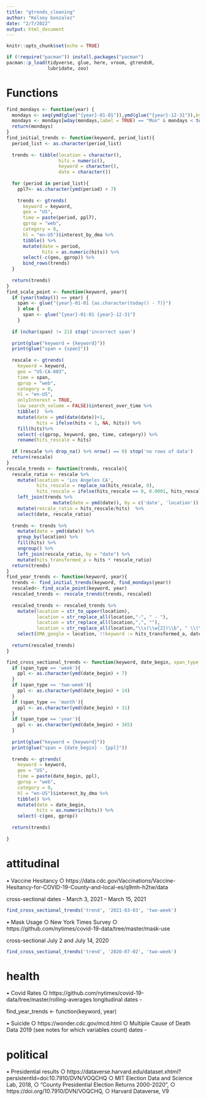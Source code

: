 ```yaml
---
title: "gtrends_cleaning"
author: "Kelsey Gonzalez"
date: "2/7/2022"
output: html_document
---
```


```r
knitr::opts_chunk$set(echo = TRUE)

if (!require("pacman")) install.packages("pacman")
pacman::p_load(tidyverse, glue, here, vroom, gtrendsR,
               lubridate, zoo)

```

# Functions
```r
find_mondays <- function(year) {
  mondays <- seq(ymd(glue("{year}-01-01")),ymd(glue("{year}-12-31")),by="1 day")
  mondays <- mondays[wday(mondays,label = TRUE) == "Mon" & mondays < today() - 7]
  return(mondays)
}
find_initial_trends <- function(keyword, period_list){
  period_list <- as.character(period_list)
  
  trends <- tibble(location = character(),
                   hits = numeric(),
                   keyword = character(),
                   date = character())
  
  for (period in period_list){ 
    ppl7<- as.character(ymd(period) + 7)
    
    trends <- gtrends(
      keyword = keyword,
      geo = "US",
      time = paste(period, ppl7),
      gprop = "web",
      category = 0,
      hl = "en-US")$interest_by_dma %>%
      tibble() %>%
      mutate(date = period,
             hits = as.numeric(hits)) %>% 
      select(-c(geo, gprop)) %>%
      bind_rows(trends)
  }
  
  return(trends)
}
find_scale_point <- function(keyword, year){
  if (year(today()) == year) {
    span <- glue("{year}-01-01 {as.character(today() - 7)}")
    } else {
      span <- glue("{year}-01-01 {year}-12-31")
    }
  
  if (nchar(span) != 21) stop('incorrect span')
  
  print(glue("keyword = {keyword}"))
  print(glue("span = {span}"))
  
  rescale <- gtrends(
    keyword = keyword,
    geo = "US-CA-803",
    time = span,
    gprop = "web",
    category = 0,
    hl = "en-US", 
    onlyInterest = TRUE, 
    low_search_volume = FALSE)$interest_over_time %>% 
    tibble()  %>% 
    mutate(date = ymd(date(date))+1,
           hits = ifelse(hits < 1, NA, hits)) %>%
    fill(hits)%>% 
    select(-c(gprop, keyword, geo, time, category)) %>% 
    rename(hits_rescale = hits)
  
  if (rescale %>% drop_na() %>% nrow() == 0) stop('no rows of data')
  return(rescale)
}
rescale_trends <- function(trends, rescale){
  rescale_ratio <- rescale %>%
    mutate(location = 'Los Angeles CA',
           hits_rescale = replace_na(hits_rescale, 0),
           hits_rescale = ifelse(hits_rescale == 0, 0.0001, hits_rescale)) %>% 
    left_join(trends %>% 
                 mutate(date = ymd(date)), by = c('date', 'location'))  %>% 
    mutate(rescale_ratio = hits_rescale/hits)  %>% 
    select(date, rescale_ratio)
  
  trends <- trends %>% 
    mutate(date = ymd(date)) %>% 
    group_by(location) %>% 
    fill(hits) %>%
    ungroup() %>% 
    left_join(rescale_ratio, by = "date") %>% 
    mutate(hits_transformed_a = hits * rescale_ratio)
  return(trends)
}
find_year_trends <- function(keyword, year){
  trends <- find_initial_trends(keyword, find_mondays(year))
  rescaled<- find_scale_point(keyword, year)
  rescaled_trends <- rescale_trends(trends, rescaled)
  
  rescaled_trends <- rescaled_trends %>% 
    mutate(location = str_to_upper(location),
           location = str_replace_all(location,"-", " - "),
           location = str_replace_all(location,",", ""),
           location = str_replace_all(location,"\\s(\\w{2})\\b", " \\(\\1\\)")) %>% 
    select(DMA_google = location, !!keyword := hits_transformed_a, date)
  
  return(rescaled_trends)
}

find_cross_sectional_trends <- function(keyword, date_begin, span_type = 'month'){
  if (span_type == 'week'){
    ppl <- as.character(ymd(date_begin) + 7)
  }
  if (span_type == 'two-week'){
    ppl <- as.character(ymd(date_begin) + 14)
  }
  if (span_type == 'month'){
    ppl <- as.character(ymd(date_begin) + 31)
  }
  if (span_type == 'year'){
    ppl <- as.character(ymd(date_begin) + 365)
  }
  
  print(glue("keyword = {keyword}"))
  print(glue("span = {date_begin} - {ppl}"))
  
  trends <- gtrends(
    keyword = keyword,
    geo = "US",
    time = paste(date_begin, ppl),
    gprop = "web",
    category = 0,
    hl = "en-US")$interest_by_dma %>%
    tibble() %>%
    mutate(date = date_begin,
           hits = as.numeric(hits)) %>% 
    select(-c(geo, gprop)) 
  
  return(trends)
  
}
```




# attitudinal
• Vaccine Hesitancy
		○ https://data.cdc.gov/Vaccinations/Vaccine-Hesitancy-for-COVID-19-County-and-local-es/q9mh-h2tw/data
		
cross-sectional
dates - March 3, 2021 – March 15, 2021
```r
find_cross_sectional_trends('trend', '2021-03-03', 'two-week')
```



• Mask Usage
		○ New York Times Survey
		○ https://github.com/nytimes/covid-19-data/tree/master/mask-use

cross-sectional
July 2 and July 14, 2020
```r
find_cross_sectional_trends('trend', '2020-07-02', 'two-week')
```


# health
• Covid Rates
		○ https://github.com/nytimes/covid-19-data/tree/master/rolling-averages
longitudinal
dates - 

find_year_trends <- function(keyword, year)


• Suicide
		○ https://wonder.cdc.gov/mcd.html 
		○ Multiple Cause of Death Data 2019 (see notes for which variables count)
dates - 


# political
• Presidential results
		○ https://dataverse.harvard.edu/dataset.xhtml?persistentId=doi:10.7910/DVN/VOQCHQ
		○ MIT Election Data and Science Lab, 2018, 
		○ "County Presidential Election Returns 2000-2020",
		○ https://doi.org/10.7910/DVN/VOQCHQ, 
		○ Harvard Dataverse, V9